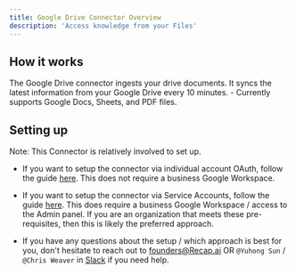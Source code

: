 ```yaml
---
title: Google Drive Connector Overview
description: 'Access knowledge from your Files'
---
```


## How it works
The Google Drive connector ingests your drive documents. It syncs the latest information from 
your Google Drive every 10 minutes.
    - Currently supports Google Docs, Sheets, and PDF files.

## Setting up
Note: This Connector is relatively involved to set up.

- If you want to setup the connector via individual account OAuth, follow the guide [here](/connectors/google_drive/oauth).
This does not require a business Google Workspace.

- If you want to setup the connector via Service Accounts, follow the guide [here](/connectors/google_drive/service_account).
This does require a business Google Workspace / access to the Admin panel. If you are an organization that meets 
these pre-requisites, then this is likely the preferred approach.

- If you have any questions about the setup / which approach is best for you, don't hesitate to reach out
to [founders@Recap.ai](mailto:founders@Recap.ai) OR `@Yuhong Sun` / `@Chris Weaver` in 
[Slack](https://join.slack.com/t/Recap/shared_invite/zt-2lcmqw703-071hBuZBfNEOGUsLa5PXvQ) if you need help.